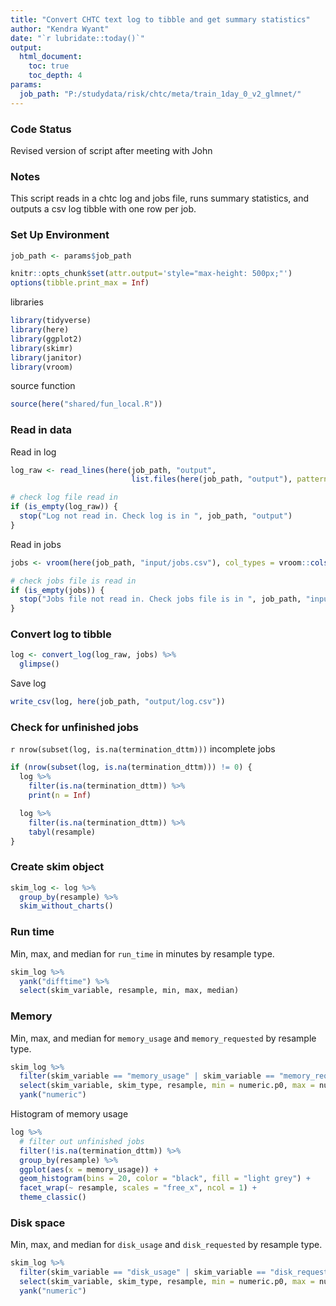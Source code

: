 ---
title: "Convert CHTC text log to tibble and get summary statistics"
author: "Kendra Wyant"
date: "`r lubridate::today()`"
output: 
  html_document:
    toc: true 
    toc_depth: 4
params:
  job_path: "P:/studydata/risk/chtc/meta/train_1day_0_v2_glmnet/"
---

### Code Status

Revised version of script after meeting with John

### Notes
This script reads in a chtc log and jobs file, runs summary statistics, and outputs 
a csv log tibble with one row per job.  


### Set Up Environment

```{r set_params}
job_path <- params$job_path
```


```{r defaults, include = FALSE}
knitr::opts_chunk$set(attr.output='style="max-height: 500px;"')
options(tibble.print_max = Inf)
```


libraries
```{r warning = FALSE, message = FALSE}
library(tidyverse)
library(here)
library(ggplot2)
library(skimr)
library(janitor)
library(vroom)
```

source function
```{r warning = FALSE, message = FALSE}
source(here("shared/fun_local.R"))
```

### Read in data

Read in log
```{r}
log_raw <- read_lines(here(job_path, "output",
                           list.files(here(job_path, "output"), pattern = "*.log")))

# check log file read in
if (is_empty(log_raw)) {
  stop("Log not read in. Check log is in ", job_path, "output")
}
```

Read in jobs
```{r}
jobs <- vroom(here(job_path, "input/jobs.csv"), col_types = vroom::cols())

# check jobs file is read in
if (is_empty(jobs)) {
  stop("Jobs file not read in. Check jobs file is in ", job_path, "input")
}
```

### Convert log to tibble   
```{r}
log <- convert_log(log_raw, jobs) %>% 
  glimpse()
```

Save log
```{r}
write_csv(log, here(job_path, "output/log.csv"))
```


### Check for unfinished jobs

`r nrow(subset(log, is.na(termination_dttm)))` incomplete jobs
```{r}
if (nrow(subset(log, is.na(termination_dttm))) != 0) {
  log %>% 
    filter(is.na(termination_dttm)) %>% 
    print(n = Inf)

  log %>% 
    filter(is.na(termination_dttm)) %>% 
    tabyl(resample)
}
```


### Create skim object
```{r}
skim_log <- log %>% 
  group_by(resample) %>% 
  skim_without_charts()
```



### Run time

Min, max, and median for `run_time` in minutes by resample type.
```{r}
skim_log %>% 
  yank("difftime") %>% 
  select(skim_variable, resample, min, max, median)
```


### Memory

Min, max, and median for `memory_usage` and `memory_requested` by resample type.
```{r}
skim_log %>% 
  filter(skim_variable == "memory_usage" | skim_variable == "memory_requested") %>% 
  select(skim_variable, skim_type, resample, min = numeric.p0, max = numeric.p100, median = numeric.p50) %>% 
  yank("numeric")
```

Histogram of memory usage
```{r}
log %>% 
  # filter out unfinished jobs
  filter(!is.na(termination_dttm)) %>% 
  group_by(resample) %>% 
  ggplot(aes(x = memory_usage)) +
  geom_histogram(bins = 20, color = "black", fill = "light grey") +
  facet_wrap(~ resample, scales = "free_x", ncol = 1) +
  theme_classic()
```


### Disk space

Min, max, and median for `disk_usage` and `disk_requested` by resample type.
```{r}
skim_log %>% 
  filter(skim_variable == "disk_usage" | skim_variable == "disk_requested") %>% 
  select(skim_variable, skim_type, resample, min = numeric.p0, max = numeric.p100, median = numeric.p50) %>% 
  yank("numeric")
```




